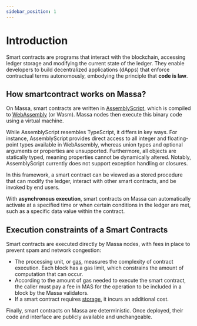 ```yaml
---
sidebar_position: 1
---
```



# Introduction

Smart contracts are programs that interact with the blockchain, accessing ledger storage and modifying the current state of the ledger. They enable developers to build decentralized applications (dApps) that enforce contractual terms autonomously, embodying the principle that **code is law**.

## How smartcontract works on Massa?

On Massa, smart contracts are written in [AssemblyScript](https://assemblyscript.org/), which is compiled to [WebAssembly](https://webassembly.org/) (or Wasm). Massa nodes then execute this binary code using a virtual machine.

While AssemblyScript resembles TypeScript, it differs in key ways. For instance, AssemblyScript provides direct access to all integer and floating-point types available in WebAssembly, whereas union types and optional arguments or properties are unsupported. Furthermore, all objects are statically typed, meaning properties cannot be dynamically altered. Notably, AssemblyScript currently does not support exception handling or closures.

In this framework, a smart contract can be viewed as a stored procedure that can modify the ledger, interact with other smart contracts, and be invoked by end users.

With **asynchronous execution**, smart contracts on Massa can automatically activate at a specified time or when certain conditions in the ledger are met, such as a specific data value within the contract.

## Execution constraints of a Smart Contracts

Smart contracts are executed directly by Massa nodes, with fees in place to prevent spam and network congestion:

- The processing unit, or [gas](https://docs.massa.net/docs/learn/gas), measures the complexity of contract execution. Each block has a gas limit, which constrains the amount of computation that can occur.
- According to the amount of gas needed to execute the smart contract, the caller must pay a fee in MAS for the operation to be included in a block by the Massa validators. 
- If a smart contract requires [storage](https://docs.massa.net/docs/learn/storage-costs), it incurs an additional cost.

Finally, smart contracts on Massa are deterministic. Once deployed, their code and interface are publicly available and unchangeable.

